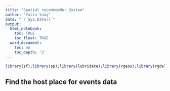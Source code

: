 ```yaml
---
title: "Spatial recommemder System"
author: "Yalin Yang"
date: "`r Sys.Date()`"
output:
  html_notebook:
    toc: TRUE
    toc_float: TRUE
  word_document:
    toc: no
    toc_depth: '3'
---
```

```r
library(sf);library(sp);library(lubridate);library(rgeos);library(rgdal)
```
## Find the host place for events data



